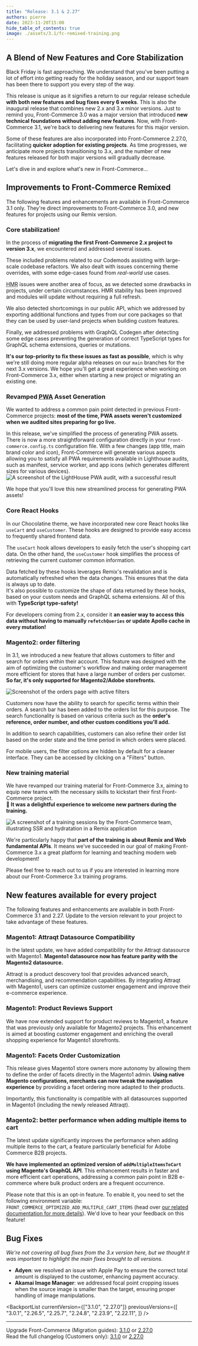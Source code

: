 ```yaml
---
title: "Release: 3.1 & 2.27"
authors: pierre
date: 2023-11-20T15:00
hide_table_of_contents: true
image: ./assets/3.1/fc-remixed-training.png
---
```


## A Blend of New Features and Core Stabilization

Black Friday is fast approaching. We understand that you've been putting a lot
of effort into getting ready for the holiday season, and our support team has
been there to support you every step of the way.

This release is unique as it signifies a return to our regular release schedule
**with both new features and bug fixes every 6 weeks**. This is also the
inaugural release that combines new 2.x and 3.x minor versions. Just to remind
you, Front-Commerce 3.0 was a major version that introduced **new technical
foundations without adding new features**. Now, with Front-Commerce 3.1, we're
back to delivering new features for this major version.

Some of these features are also incorporated into Front-Commerce 2.27.0,
facilitating **quicker adoption for existing projects**. As time progresses, we
anticipate more projects transitioning to 3.x, and the number of new features
released for both major versions will gradually decrease.

Let's dive in and explore what's new in Front-Commerce…

<!-- truncate -->


## Improvements to Front-Commerce Remixed

The following features and enhancements are available in Front-Commerce 3.1
only. They're direct improvements to Front-Commerce 3.0, and new features for
projects using our Remix version.

### Core stabilization!

In the process of **migrating the first Front-Commerce 2.x project to version
3.x**, we encountered and addressed several issues.

These included problems related to our Codemods assisting with large-scale
codebase refactors. We also dealt with issues concerning theme overrides, with
some edge-cases found from _real-world_ use cases.

<abbr title="Hot Module Replacement">HMR</abbr> issues were another area of focus,
as we detected some drawbacks in projects, under certain circumstances. HMR stability
has been improved and modules will update without requiring a full refresh.

We also detected shortcomings in our public API, which we addressed by exporting
additional functions and types from our core packages so that they can be used
by user-land projects when building custom features.

Finally, we addressed problems with GraphQL Codegen after detecting some edge
cases preventing the generation of correct TypeScript types for GraphQL schema
extensions, queries or mutations.

**It's our top-priority to fix these issues as fast as possible**, which is why
we're still doing more regular alpha releases on our `main` branches for the
next 3.x versions. We hope you'll get a great experience when working on
Front-Commerce 3.x, either when starting a new project or migrating an existing
one.

### Revamped <abbr title="Progressive Web App">PWA</abbr> Asset Generation

We wanted to address a common pain point detected in previous Front-Commerce
projects: **most of the time, PWA assets weren't customized when we audited
sites preparing for go live.**

In this release, we've simplified the process of generating PWA assets. There is
now a more straightforward configuration directly in your
`front-commerce.config.ts` configuration file. With a few changes (app title,
main brand color and icon), Front-Commerce will generate various aspects
allowing you to satisfy all PWA requirements available in Lighthouse audits,
such as manifest, service worker, and app icons (which generates different sizes
for various devices).
![A screenshot of the LightHouse PWA audit, with a successful result](assets/3.1/lh-pwa-check.png)

We hope that you'll love this new streamlined process for generating PWA assets!

### Core React Hooks

In our Chocolatine theme, we have incorporated new core React hooks like
`useCart` and `useCustomer`. These hooks are designed to provide easy access to
frequently shared frontend data.

The `useCart` hook allows developers to easily fetch the user's shopping cart
data. On the other hand, the `useCustomer` hook simplifies the process of
retrieving the current customer common information.

Data fetched by these hooks leverages Remix's revalidation and is automatically
refreshed when the data changes. This ensures that the data is always up to
date.<br /> It's also possible to customize the shape of data returned by these
hooks, based on your custom needs and GraphQL schema extensions. All of this
with **TypeScript type-safety!**

For developers coming from 2.x, consider it **an easier way to access this data
without having to manually `refetchQueries` or update Apollo cache in every
mutation!**

### Magento2: order filtering

In 3.1, we introduced a new feature that allows customers to filter and search
for orders within their account. This feature was designed with the aim of
optimizing the customer's workflow and making order management more efficient
for stores that have a large number of orders per customer. **So far, it's only
supported for Magento2/Adobe storefronts.**

![Screenshot of the orders page with active filters](assets/3.1/order-filters.png)

Customers now have the ability to search for specific terms within their orders.
A search bar has been added to the orders list for this purpose. The search
functionality is based on various criteria such as the **order's reference,
order number, and other custom conditions you'll add.**

In addition to search capabilities, customers can also refine their order list
based on the order state and the time period in which orders were placed.

For mobile users, the filter options are hidden by default for a cleaner
interface. They can be accessed by clicking on a "Filters" button.

### New training material

We have revamped our training material for Front-Commerce 3.x, aiming to equip
new teams with the necessary skills to kickstart their first Front-Commerce
project.<br />**💌 It was a delightful experience to welcome new partners during
the training.**

![A screenshot of a training sessions by the Front-Commerce team, illustrating SSR and hydratation in a Remix application](assets/3.1/fc-remixed-training.png)

We're particularly happy that **part of the training is about Remix and Web
fundamental APIs**. It means we've succeeded in our goal of making
Front-Commerce 3.x a great platform for learning and teaching modern web
development!

Please feel free to reach out to us if you are interested in learning more about
our Front-Commerce 3.x training programs.

## New features available for every project

The following features and enhancements are available in both Front-Commerce 3.1
and 2.27. Update to the version relevant to your project to take advantage of
these features.

### Magento1: Attraqt Datasource Compatibility

In the latest update, we have added compatibility for the Attraqt datasource
with Magento1. **Magento1 datasource now has feature parity with the Magento2
datasource.**

Attraqt is a product descovery tool that provides advanced search,
merchandising, and recommendation capabilities. By integrating Attraqt with
Magento1, users can optimize customer engagement and improve their e-commerce
experience.

### Magento1: Product Reviews Support

We have now extended support for product reviews to Magento1, a feature that was
previously only available for Magento2 projects. This enhancement is aimed at
boosting customer engagement and enriching the overall shopping experience for
Magento1 storefronts.

### Magento1: Facets Order Customization

This release gives Magento1 store owners more autonomy by allowing them to
define the order of facets directly in the Magento1 admin. **Using native
Magento configurations, merchants can now tweak the navigation experience** by
providing a facet ordering more adapted to their products.

Importantly, this functionality is compatible with all datasources supported in
Magento1 (including the newly released Attraqt).

### Magento2: better performance when adding multiple items to cart

The latest update significantly improves the performance when adding multiple
items to the cart, a feature particularly beneficial for Adobe Commerce B2B
projects.

**We have implemented an optimized version of `addMultipleItemsToCart` using
Magento's GraphQL API**. This enhancement results in faster and more efficient
cart operations, addressing a common pain point in B2B e-commerce where bulk
product orders are a frequent occurrence.

Please note that this is an opt-in feature. To enable it, you need to set the
following environment variable:
`FRONT_COMMERCE_OPTIMIZED_ADD_MULTIPLE_CART_ITEMS` (head over
[our related documentation for more details](/docs/2.x/magento2/advanced#optimized-add-multiple-products-to-the-cart)).
We'd love to hear your feedback on this feature!

## Bug Fixes

_We're not covering all bug fixes from the 3.x version here, but we thought it
was important to highlight the main fixes brought to all versions._

- **Adyen**: we resolved an issue with Apple Pay to ensure the correct total
  amount is displayed to the customer, enhancing payment accuracy.
- **Akamai Image Manager**: we addressed focal point cropping issues when the
  source image is smaller than the target, ensuring proper handling of image
  manipulations.

<BackportList
  currentVersion={["3.1.0", "2.27.0"]}
  previousVersions={[
    "3.0.1",
    "2.26.5",
    "2.25.7",
    "2.24.8",
    "2.23.9",
    "2.22.11",
  ]}
/>

<hr />

<ChangelogFooter>

Upgrade Front-Commerce (Migration guides):
[3.1.0](/docs/3.x/upgrade/migration-guides/3.0-3.1) or
[2.27.0](/docs/2.x/appendices/migration-guides#2260---2270)<br /> Read the full
changelog (Customers only):
[3.1.0](https://gitlab.blackswift.cloud/front-commerce/front-commerce/-/releases/3.1.0)
or
[2.27.0](https://gitlab.blackswift.cloud/front-commerce/front-commerce/-/releases/2.27.0)

</ChangelogFooter>
